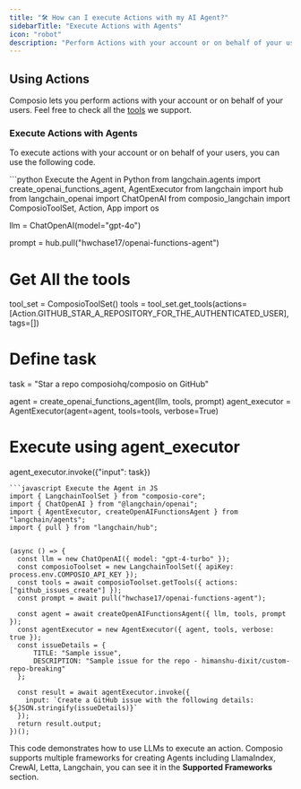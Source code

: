 ```yaml
---
title: "🛠️ How can I execute Actions with my AI Agent?"
sidebarTitle: "Execute Actions with Agents"
icon: "robot"
description: "Perform Actions with your account or on behalf of your users with Agents"
---
```

## Using Actions

Composio lets you perform actions with your account or on behalf of your users. Feel free to check all the [tools](https://app.composio.dev/apps) we support. 

### Execute Actions with Agents

To execute actions with your account or on behalf of your users, you can use the following code.


<CodeGroup>
```python Execute the Agent in Python
from langchain.agents import create_openai_functions_agent, AgentExecutor
from langchain import hub
from langchain_openai import ChatOpenAI
from composio_langchain import ComposioToolSet, Action, App
import os


llm = ChatOpenAI(model="gpt-4o")

prompt = hub.pull("hwchase17/openai-functions-agent")

# Get All the tools
tool_set = ComposioToolSet()
tools = tool_set.get_tools(actions=[Action.GITHUB_STAR_A_REPOSITORY_FOR_THE_AUTHENTICATED_USER], tags=[])

# Define task
task = "Star a repo composiohq/composio on GitHub"

agent = create_openai_functions_agent(llm, tools, prompt)
agent_executor = AgentExecutor(agent=agent, tools=tools, verbose=True)

# Execute using agent_executor
agent_executor.invoke({"input": task})
```
```javascript Execute the Agent in JS
import { LangchainToolSet } from "composio-core";
import { ChatOpenAI } from "@langchain/openai";
import { AgentExecutor, createOpenAIFunctionsAgent } from "langchain/agents";
import { pull } from "langchain/hub";


(async () => {
  const llm = new ChatOpenAI({ model: "gpt-4-turbo" });
  const composioToolset = new LangchainToolSet({ apiKey: process.env.COMPOSIO_API_KEY });
  const tools = await composioToolset.getTools({ actions: ["github_issues_create"] });
  const prompt = await pull("hwchase17/openai-functions-agent");

  const agent = await createOpenAIFunctionsAgent({ llm, tools, prompt });
  const agentExecutor = new AgentExecutor({ agent, tools, verbose: true });
  const issueDetails = {
      TITLE: "Sample issue",
      DESCRIPTION: "Sample issue for the repo - himanshu-dixit/custom-repo-breaking"
  };

  const result = await agentExecutor.invoke({
    input: `Create a GitHub issue with the following details: ${JSON.stringify(issueDetails)}`
  });
  return result.output;
})();
  ```
</CodeGroup>



This code demonstrates how to use LLMs to execute an action. 
Composio supports multiple frameworks for creating Agents including LlamaIndex, CrewAI, Letta, Langchain, you can see it in the **Supported Frameworks** section.
